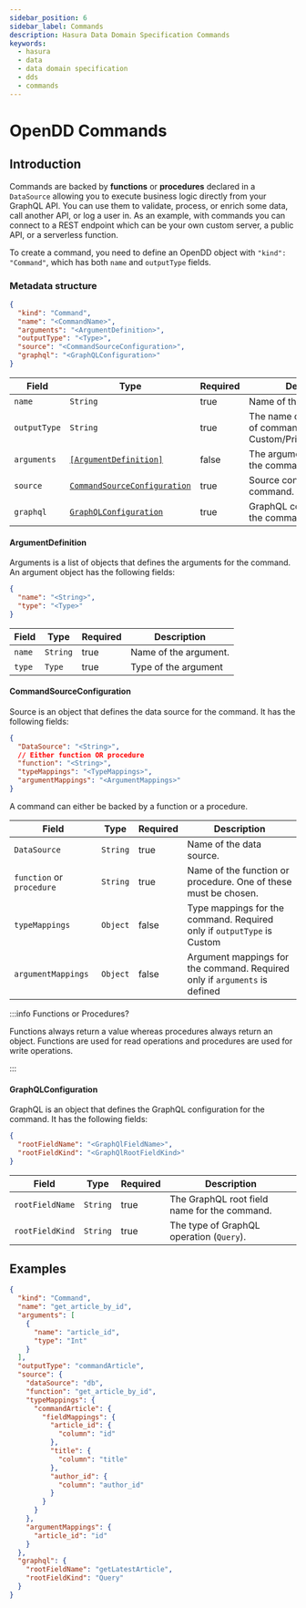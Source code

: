 ```yaml
---
sidebar_position: 6
sidebar_label: Commands
description: Hasura Data Domain Specification Commands
keywords:
  - hasura
  - data
  - data domain specification
  - dds
  - commands
---
```


# OpenDD Commands

## Introduction

Commands are backed by **functions** or **procedures** declared in a `DataSource` allowing you to execute business logic
directly from your GraphQL API. You can use them to validate, process, or enrich some data, call another API, or log a
user in. As an example, with commands you can connect to a REST endpoint which can be your own custom server, a public
API, or a serverless function.

To create a command, you need to define an OpenDD object with `"kind": "Command"`, which has both `name` and
`outputType` fields.

### Metadata structure

```json
{
  "kind": "Command",
  "name": "<CommandName>",
  "arguments": "<ArgumentDefinition>",
  "outputType": "<Type>",
  "source": "<CommandSourceConfiguration>",
  "graphql": "<GraphQLConfiguration>"
}
```

| Field        | Type                                                        | Required | Description                                                                 |
| ------------ | ----------------------------------------------------------- | -------- | --------------------------------------------------------------------------- |
| `name`       | `String`                                                    | true     | Name of the command.                                                        |
| `outputType` | `String`                                                    | true     | The name of the return type of command (either Custom/Primitive/Container). |
| `arguments`  | [`[ArgumentDefinition]`](#argumentdefinition)               | false    | The argument definition for the command                                     |
| `source`     | [`CommandSourceConfiguration`](#commandsourceconfiguration) | true     | Source configuration for the command.                                       |
| `graphql`    | [`GraphQLConfiguration`](#graphqlconfiguration)             | true     | GraphQL configuration for the command.                                      |

#### ArgumentDefinition

Arguments is a list of objects that defines the arguments for the command. An argument object has the following fields:

```json
{
  "name": "<String>",
  "type": "<Type>"
}
```

| Field  | Type     | Required | Description           |
| ------ | -------- | -------- | --------------------- |
| `name` | `String` | true     | Name of the argument. |
| `type` | `Type`   | true     | Type of the argument  |

#### CommandSourceConfiguration

Source is an object that defines the data source for the command. It has the following fields:

```json
{
  "DataSource": "<String>",
  // Either function OR procedure
  "function": "<String>",
  "typeMappings": "<TypeMappings>",
  "argumentMappings": "<ArgumentMappings>"
}
```

A command can either be backed by a function or a procedure.

| Field                     | Type     | Required | Description                                                                |
|---------------------------|----------|----------|----------------------------------------------------------------------------|
| `DataSource`              | `String` | true     | Name of the data source.                                                   |
| `function` or `procedure` | `String` | true     | Name of the function or procedure. One of these must be chosen.            |
| `typeMappings`            | `Object` | false    | Type mappings for the command. Required only if `outputType` is Custom     |
| `argumentMappings`        | `Object` | false    | Argument mappings for the command. Required only if `arguments` is defined |

:::info Functions or Procedures?

Functions always return a value whereas procedures always return an object. Functions are used for read operations and
procedures are used for write operations.

:::

#### GraphQLConfiguration

GraphQL is an object that defines the GraphQL configuration for the command. It has the following fields:

```json
{
  "rootFieldName": "<GraphQlFieldName>",
  "rootFieldKind": "<GraphQlRootFieldKind>"
}
```

| Field           | Type     | Required | Description                                  |
| --------------- | -------- | -------- | -------------------------------------------- |
| `rootFieldName` | `String` | true     | The GraphQL root field name for the command. |
| `rootFieldKind` | `String` | true     | The type of GraphQL operation (`Query`).     |

## Examples

```json
{
  "kind": "Command",
  "name": "get_article_by_id",
  "arguments": [
    {
      "name": "article_id",
      "type": "Int"
    }
  ],
  "outputType": "commandArticle",
  "source": {
    "dataSource": "db",
    "function": "get_article_by_id",
    "typeMappings": {
      "commandArticle": {
        "fieldMappings": {
          "article_id": {
            "column": "id"
          },
          "title": {
            "column": "title"
          },
          "author_id": {
            "column": "author_id"
          }
        }
      }
    },
    "argumentMappings": {
      "article_id": "id"
    }
  },
  "graphql": {
    "rootFieldName": "getLatestArticle",
    "rootFieldKind": "Query"
  }
}
```
